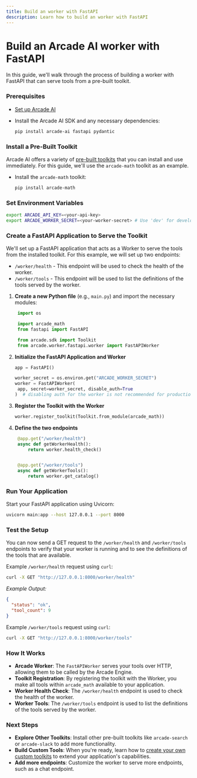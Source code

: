 ```yaml
---
title: Build an worker with FastAPI
description: Learn how to build an worker with FastAPI
---
```


# Build an Arcade AI worker with FastAPI

In this guide, we'll walk through the process of building a worker with FastAPI that can serve tools from a pre-built toolkit.

<Steps>

### Prerequisites

- [Set up Arcade AI](/home/quickstart)
- Install the Arcade AI SDK and any necessary dependencies:

  ```bash
  pip install arcade-ai fastapi pydantic
  ```

### Install a Pre-Built Toolkit

Arcade AI offers a variety of [pre-built toolkits](/toolkits) that you can install and use immediately. For this guide, we'll use the `arcade-math` toolkit as an example.

- Install the `arcade-math` toolkit:

  ```bash
  pip install arcade-math
  ```

### Set Environment Variables

```bash
export ARCADE_API_KEY=<your-api-key>
export ARCADE_WORKER_SECRET=<your-worker-secret> # Use 'dev' for development
```

### Create a FastAPI Application to Serve the Toolkit

We'll set up a FastAPI application that acts as a Worker to serve the tools from the installed toolkit. For this example, we will set up two endpoints:

- `/worker/health` - This endpoint will be used to check the health of the worker.
- `/worker/tools` - This endpoint will be used to list the definitions of the tools served by the worker.

1. **Create a new Python file** (e.g., `main.py`) and import the necessary modules:

   ```python
    import os

    import arcade_math
    from fastapi import FastAPI

    from arcade.sdk import Toolkit
    from arcade.worker.fastapi.worker import FastAPIWorker
   ```

2. **Initialize the FastAPI Application and Worker**

   ```python
   app = FastAPI()

   worker_secret = os.environ.get("ARCADE_WORKER_SECRET")
   worker = FastAPIWorker(
    app, secret=worker_secret, disable_auth=True
   )  # disabling auth for the worker is not recommended for production
   ```

3. **Register the Toolkit with the Worker**

   ```python
   worker.register_toolkit(Toolkit.from_module(arcade_math))
   ```

4. **Define the two endpoints**

   ```python
    @app.get("/worker/health")
    async def getWorkerHealth():
        return worker.health_check()


    @app.get("/worker/tools")
    async def getWorkerTools():
        return worker.get_catalog()
   ```

### Run Your Application

Start your FastAPI application using Uvicorn:

```bash
uvicorn main:app --host 127.0.0.1 --port 8000
```

### Test the Setup

You can now send a GET request to the `/worker/health` and `/worker/tools` endpoints to verify that your worker is running and to see the definitions of the tools that are available.

Example `/worker/health` request using `curl`:

```bash
curl -X GET "http://127.0.0.1:8000/worker/health"
```

_Example Output:_

```json
{
  "status": "ok",
  "tool_count": 9
}
```

Example `/worker/tools` request using `curl`:

```bash
curl -X GET "http://127.0.0.1:8000/worker/tools"
```

</Steps>

### How It Works

- **Arcade Worker**: The `FastAPIWorker` serves your tools over HTTP, allowing them to be called by the Arcade Engine.
- **Toolkit Registration**: By registering the toolkit with the Worker, you make all tools within `arcade_math` available to your application.
- **Worker Health Check**: The `/worker/health` endpoint is used to check the health of the worker.
- **Worker Tools**: The `/worker/tools` endpoint is used to list the definitions of the tools served by the worker.

### Next Steps

- **Explore Other Toolkits**: Install other pre-built toolkits like `arcade-search` or `arcade-slack` to add more functionality.
- **Build Custom Tools**: When you're ready, learn how to [create your own custom toolkits](/home/build-tools/create-a-toolkit) to extend your application's capabilities.
- **Add more endpoints**: Customize the worker to serve more endpoints, such as a chat endpoint.
